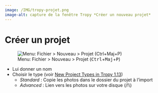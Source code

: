 ```yaml
---
image: /IMG/tropy-projet.png
image-alt: capture de la fenêtre Tropy *Créer un nouveau projet*
---
```


# Créer un projet

![Menu: Fichier > Nouveau > Projet (<kbd>Ctrl</kbd>+<kbd>Maj</kbd>+<kbd>P</kbd>)](img/tropy-projet.png)

- Lui donner un nom
- Choisir le type (voir [New Project Types in Tropy 1.13](https://tropy.org/blog/new-project-types-in-tropy-1-13))
  - *Standard* : Copie les photos dans le dossier du projet à l'import
  - *Advanced* : Lien vers les photos sur votre disque (/!\\)